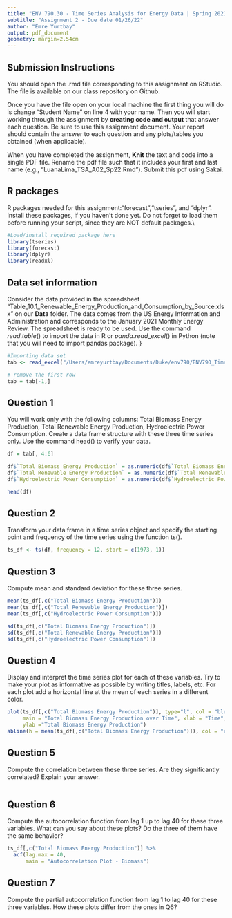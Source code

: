 ```yaml
---
title: "ENV 790.30 - Time Series Analysis for Energy Data | Spring 2021"
subtitle: "Assignment 2 - Due date 01/26/22"
author: "Emre Yurtbay"
output: pdf_document
geometry: margin=2.54cm
---
```


## Submission Instructions

You should open the .rmd file corresponding to this assignment on RStudio. The file is available on our class repository on Github.   

Once you have the file open on your local machine the first thing you will do is change "Student Name" on line 4 with your name. 
Then you will start working through the assignment by  **creating code and output** that answer each question. Be sure to use this assignment document. Your report should contain the answer to each question and any plots/tables you obtained (when applicable).

When you have completed the assignment, **Knit** the text and code into a single PDF file. Rename the pdf file such that it includes your first and last name (e.g., "LuanaLima_TSA_A02_Sp22.Rmd"). Submit this pdf using Sakai. 

## R packages

R packages needed for this assignment:"forecast","tseries", and "dplyr". Install these packages, if you haven't done yet. Do not forget to load them before running your script, since they are NOT default packages.\\

```r
#Load/install required package here
library(tseries)
library(forecast)
library(dplyr)
library(readxl)
```


## Data set information  

Consider the data provided in the spreadsheet "Table_10.1_Renewable_Energy_Production_and_Consumption_by_Source.xlsx" on our **Data** folder. The data comes from the US Energy Information and Administration and corresponds to the January 2021 Monthly Energy Review. The spreadsheet is ready to be used. Use the command $read.table()$ to import the data in R or $panda.read\_excel()$ in Python (note that you will need to import pandas package). }

```r
#Importing data set
tab <- read_excel("/Users/emreyurtbay/Documents/Duke/env790/ENV790_TimeSeriesAnalysis_Sp2022/Data/Table_10.1_Renewable_Energy_Production_and_Consumption_by_Source.xlsx",skip=10)
```

```r
# remove the first row
tab = tab[-1,]
```


## Question 1
You will work only with the following columns: Total Biomass Energy Production, Total Renewable Energy Production, Hydroelectric Power Consumption. Create a data frame structure with these three time series only. Use the command head() to verify your data.

```r
df = tab[, 4:6]
```

```r
df$`Total Biomass Energy Production` = as.numeric(df$`Total Biomass Energy Production`)
df$`Total Renewable Energy Production` = as.numeric(df$`Total Renewable Energy Production`)
df$`Hydroelectric Power Consumption` = as.numeric(df$`Hydroelectric Power Consumption`)

```

```r
head(df)
```


## Question 2
Transform your data frame in a time series object and specify the starting point and frequency of the time series using the function ts().

```r
ts_df <- ts(df, frequency = 12, start = c(1973, 1))
```


## Question 3
Compute mean and standard deviation for these three series.

```r
mean(ts_df[,c("Total Biomass Energy Production")])
mean(ts_df[,c("Total Renewable Energy Production")])
mean(ts_df[,c("Hydroelectric Power Consumption")])
```

```r
sd(ts_df[,c("Total Biomass Energy Production")])
sd(ts_df[,c("Total Renewable Energy Production")])
sd(ts_df[,c("Hydroelectric Power Consumption")])
```

## Question 4
Display and interpret the time series plot for each of these variables. Try to make your plot as informative as possible by writing titles, labels, etc. For each plot add a horizontal line at the mean of each series in a different color.

```r
plot(ts_df[,c("Total Biomass Energy Production")], type="l", col = "blue", 
     main = "Total Biomass Energy Production over Time", xlab = "Time", 
     ylab ="Total Biomass Energy Production")
abline(h = mean(ts_df[,c("Total Biomass Energy Production")]), col = "red")
```


## Question 5
Compute the correlation between these three series. Are they significantly correlated? Explain your answer.

```r

```


## Question 6
Compute the autocorrelation function from lag 1 up to lag 40 for these three variables. What can you say about these plots? Do the three of them have the same behavior?

```r
ts_df[,c("Total Biomass Energy Production")] %>% 
  acf(lag.max = 40,
      main = "Autocorrelation Plot - Biomass")
```


## Question 7
Compute the partial autocorrelation function from lag 1 to lag 40 for these three variables. How these plots differ from the ones in Q6?

```r

```



